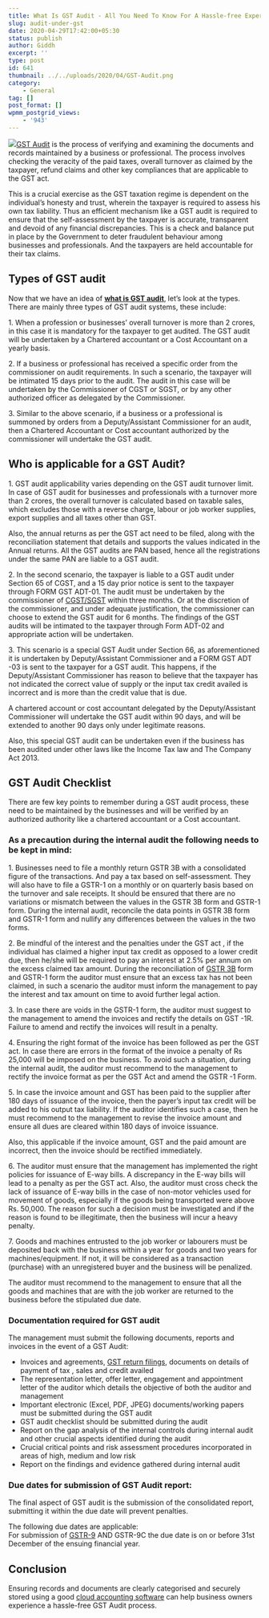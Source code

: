 ```yaml
---
title: What Is GST Audit - All You Need To Know For A Hassle-free Experience
slug: audit-under-gst
date: 2020-04-29T17:42:00+05:30
status: publish
author: Giddh
excerpt: ''
type: post
id: 641
thumbnail: ../../uploads/2020/04/GST-Audit.png
category:
    - General
tag: []
post_format: []
wpmm_postgrid_views:
    - '943'
---
```

<img src = "../../uploads/2020/04/GST-Audit.png" />[GST Audit](https://www.icsi.edu/media/portals/2/ppt/Pavan%20GST%20AUDIT.pdf) is the process of verifying and examining the documents and records maintained by a business or professional. The process involves checking the veracity of the paid taxes, overall turnover as claimed by the taxpayer, refund claims and other key compliances that are applicable to the GST act.

This is a crucial exercise as the GST taxation regime is dependent on the individual’s honesty and trust, wherein the taxpayer is required to assess his own tax liability. Thus an efficient mechanism like a GST audit is required to ensure that the self-assessment by the taxpayer is accurate, transparent and devoid of any financial discrepancies. This is a check and balance put in place by the Government to deter fraudulent behaviour among businesses and professionals. And the taxpayers are held accountable for their tax claims.

**Types of GST audit**
----------------------

Now that we have an idea of [**what is GST audit**](https://giddh.com/guide/complete-guide-to-gst/), let’s look at the types. There are mainly three types of GST audit systems, these include:

1\. When a profession or businesses’ overall turnover is more than 2 crores, in this case it is mandatory for the taxpayer to get audited. The GST audit will be undertaken by a Chartered accountant or a Cost Accountant on a yearly basis.  
  
2\. If a business or professional has received a specific order from the commissioner on audit requirements. In such a scenario, the taxpayer will be intimated 15 days prior to the audit. The audit in this case will be undertaken by the Commissioner of CGST or SGST, or by any other authorized officer as delegated by the Commissioner.

3\. Similar to the above scenario, if a business or a professional is summoned by orders from a Deputy/Assistant Commissioner for an audit, then a Chartered Accountant or Cost accountant authorized by the commissioner will undertake the GST audit.

**Who is applicable for a GST Audit?**
--------------------------------------

1\. GST audit applicability varies depending on the GST audit turnover limit. In case of GST audit for businesses and professionals with a turnover more than 2 crores, the overall turnover is calculated based on taxable sales, which excludes those with a reverse charge, labour or job worker supplies, export supplies and all taxes other than GST.

Also, the annual returns as per the GST act need to be filed, along with the reconciliation statement that details and supports the values indicated in the Annual returns. All the GST audits are PAN based, hence all the registrations under the same PAN are liable to a GST audit.

2\. In the second scenario, the taxpayer is liable to a GST audit under Section 65 of CGST, and a 15 day prior notice is sent to the taxpayer through FORM GST ADT-01. The audit must be undertaken by the commissioner of [CGST/SGST](https://giddh.com/guide/the-giant-giddh-gst-glossary/) within three months. Or at the discretion of the commissioner, and under adequate justification, the commissioner can choose to extend the GST audit for 6 months. The findings of the GST audits will be intimated to the taxpayer through Form ADT-02 and appropriate action will be undertaken.

3\. This scenario is a special GST Audit under Section 66, as aforementioned it is undertaken by Deputy/Assistant Commissioner and a FORM GST ADT -03 is sent to the taxpayer for a GST audit. This happens, if the Deputy/Assistant Commissioner has reason to believe that the taxpayer has not indicated the correct value of supply or the input tax credit availed is incorrect and is more than the credit value that is due.

A chartered account or cost accountant delegated by the Deputy/Assistant Commissioner will undertake the GST audit within 90 days, and will be extended to another 90 days only under legitimate reasons.

Also, this special GST audit can be undertaken even if the business has been audited under other laws like the Income Tax law and The Company Act 2013.

**GST Audit Checklist**
-----------------------

There are few key points to remember during a GST audit process, these need to be maintained by the businesses and will be verified by an authorized authority like a chartered accountant or a Cost accountant.

### **As a precaution during the internal audit the following needs to be kept in mind:**

1\. Businesses need to file a monthly return GSTR 3B with a consolidated figure of the transactions. And pay a tax based on self-assessment. They will also have to file a GSTR-1 on a monthly or on quarterly basis based on the turnover and sale receipts. It should be ensured that there are no variations or mismatch between the values in the GSTR 3B form and GSTR-1 form. During the internal audit, reconcile the data points in GSTR 3B form and GSTR-1 form and nullify any differences between the values in the two forms.

2\. Be mindful of the interest and the penalties under the GST act , if the individual has claimed a higher input tax credit as opposed to a lower credit due, then he/she will be required to pay an interest at 2.5% per annum on the excess claimed tax amount. During the reconciliation of [GSTR 3B](https://giddh.com/guide/complete-guide-to-gst/) form and GSTR-1 form the auditor must ensure that an excess tax has not been claimed, in such a scenario the auditor must inform the management to pay the interest and tax amount on time to avoid further legal action.

3\. In case there are voids in the GSTR-1 form, the auditor must suggest to the management to amend the invoices and rectify the details on GST -1R. Failure to amend and rectify the invoices will result in a penalty.

4\. Ensuring the right format of the invoice has been followed as per the GST act. In case there are errors in the format of the invoice a penalty of Rs 25,000 will be imposed on the business. To avoid such a situation, during the internal audit, the auditor must recommend to the management to rectify the invoice format as per the GST Act and amend the GSTR -1 Form.

5\. In case the invoice amount and GST has been paid to the supplier after 180 days of issuance of the invoice, then the payer’s input tax credit will be added to his output tax liability. If the auditor identifies such a case, then he must recommend to the management to revise the invoice amount and ensure all dues are cleared within 180 days of invoice issuance.

Also, this applicable if the invoice amount, GST and the paid amount are incorrect, then the invoice should be rectified immediately.

6\. The auditor must ensure that the management has implemented the right policies for issuance of E-way bills. A discrepancy in the E-way bills will lead to a penalty as per the GST act. Also, the auditor must cross check the lack of issuance of E-way bills in the case of non-motor vehicles used for movement of goods, especially if the goods being transported were above Rs. 50,000. The reason for such a decision must be investigated and if the reason is found to be illegitimate, then the business will incur a heavy penalty.

7\. Goods and machines entrusted to the job worker or labourers must be deposited back with the business within a year for goods and two years for machines/equipment. If not, it will be considered as a transaction (purchase) with an unregistered buyer and the business will be penalized.

The auditor must recommend to the management to ensure that all the goods and machines that are with the job worker are returned to the business before the stipulated due date.

### **Documentation required for GST audit**

The management must submit the following documents, reports and invoices in the event of a GST Audit:

- Invoices and agreements, [GST return filings](https://giddh.com/guide/complete-guide-to-gst/), documents on details of payment of tax , sales and credit availed
- The representation letter, offer letter, engagement and appointment letter of the auditor which details the objective of both the auditor and management
- Important electronic (Excel, PDF, JPEG) documents/working papers must be submitted during the GST audit
- GST audit checklist should be submitted during the audit
- Report on the gap analysis of the internal controls during internal audit and other crucial aspects identified during the audit
- Crucial critical points and risk assessment procedures incorporated in areas of high, medium and low risk
- Report on the findings and evidence gathered during internal audit

### **Due dates for submission of GST Audit report:**

The final aspect of GST audit is the submission of the consolidated report, submitting it within the due date will prevent penalties.

The following due dates are applicable:  
For submission of [GSTR-9](https://giddh.com/guide/complete-guide-to-gst/) AND GSTR-9C the due date is on or before 31st December of the ensuing financial year.

**Conclusion**
--------------

Ensuring records and documents are clearly categorised and securely stored using a good [cloud accounting software](https://giddh.com/) can help business owners experience a hassle-free GST Audit process.